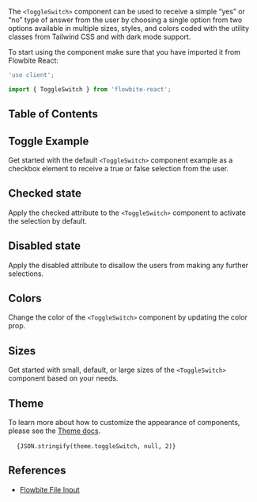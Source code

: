 
The `<ToggleSwitch>` component can be used to receive a simple “yes” or “no” type of answer from the user by choosing a single option from two options available in multiple sizes, styles, and colors coded with the utility classes from Tailwind CSS and with dark mode support.

To start using the component make sure that you have imported it from Flowbite React:

```jsx
'use client';

import { ToggleSwitch } from 'flowbite-react';
```

## Table of Contents

## Toggle Example

Get started with the default `<ToggleSwitch>` component example as a checkbox element to receive a true or false selection from the user.

<CodePreview importFlowbiteReact="ToggleSwitch" title="Toggle example">
  <ToggleSwitch checked={props.switch1} label="Toggle Me" onChange={props.setSwitch1} />
</CodePreview>

## Checked state

Apply the checked attribute to the `<ToggleSwitch>` component to activate the selection by default.

<CodePreview importFlowbiteReact="ToggleSwitch" title="Checked toggle">
  <div className="inline-flex items-center">
    <ToggleSwitch label="Checked toggle" checked={props.switch2} onChange={props.setSwitch2} />
  </div>
</CodePreview>

## Disabled state

Apply the disabled attribute to disallow the users from making any further selections.

<CodePreview importFlowbiteReact="ToggleSwitch" title="Disabled toggle">
  <div className="items-center">
    <div className="mb-4">
      <ToggleSwitch label="Disabled toggle" disabled />
    </div>
    <div>
      <ToggleSwitch label="Disabled checked" disabled checked />
    </div>
  </div>
</CodePreview>

## Colors

Change the color of the `<ToggleSwitch>` component by updating the color prop.

<CodePreview importFlowbiteReact="ToggleSwitch" title="Colors toggle">
  <div className="inline-flex flex-wrap items-center gap-2">
    <ToggleSwitch label="Red" color="red" checked={props.red} onChange={props.setRed} />
    <ToggleSwitch label="Green" color="green" checked={props.green} onChange={props.setGreen} />
    <ToggleSwitch label="Purple" color="purple" checked={props.purple} onChange={props.setPurple} />
    <ToggleSwitch label="Yellow" color="yellow" checked={props.yellow} onChange={props.setYellow} />
    <ToggleSwitch label="Teal" color="teal" checked={props.teal} onChange={props.setTeal} />
    <ToggleSwitch label="Orange" color="orange" checked={props.orange} onChange={props.setOrange} />
  </div>
</CodePreview>

## Sizes

Get started with small, default, or large sizes of the `<ToggleSwitch>` component based on your needs.

<CodePreview importFlowbiteReact="ToggleSwitch" title="Sizes toggle">
  <div className="items-center">
    <div className="mb-4">
      <ToggleSwitch label="Small toggle" />
    </div>
    <div className="mb-4">
      <ToggleSwitch label="Default toggle" />
    </div>
    <ToggleSwitch label="Large toggle" />
  </div>
</CodePreview>

## Theme

To learn more about how to customize the appearance of components, please see the [Theme docs](/docs/customize/theme).

<pre className="language-tsx">
  <code>{JSON.stringify(theme.toggleSwitch, null, 2)}</code>
</pre>

## References

- [Flowbite File Input](https://flowbite.com/docs/forms/toggle/)
